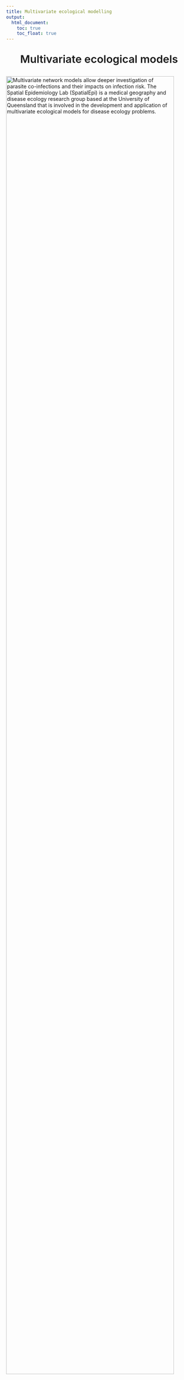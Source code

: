 ```yaml
---
title: Multivariate ecological modelling
output:
  html_document: 
    toc: true
    toc_float: true
---
```


<link rel="stylesheet" href="styles.css" type="text/css">

<center><p style="font-weight:600; font-size:29px">Multivariate ecological models</p> </center>

<img src="images/ecomodel1.jpg" style="width:95%; margin-bottom: 1px" align="top" alt="Multivariate network models allow deeper investigation of parasite co-infections and their impacts on infection risk. The Spatial Epidemiology Lab (SpatialEpi) is a medical geography and disease ecology research group based at the University of Queensland that is involved in the development and application of multivariate ecological models for disease ecology problems.">

## Why are multivariate ecological models necessary?
<center>Usually, when modelling community responses (such as ecosystems, microbiomes or multiple infections in the same host individual), we build a series of univariate models that only focus on extraneous covariates (such as the effects of the environment, host demographics or landscape metrics). But this process is not accurate enough for generating predictions about how the entire community of response variables will change in different environments or under different treatment regimes. Newer [network based graphical models](https://medium.com/@jonathan_hui/machine-learning-graphical-model-b68b0c27a749){target="_blank"} – commonly used in social media analyses to document people's social interactions – offer an exciting way to address this gap in scientific knowledge. These innovative models give us a more accurate picture of reality by incorporating biology, allowing us to ask how one species responds to both environmental change and to the presence of other species. </center>

<br>

## Conditional Random Fields models
<center>[Conditional Random Fields (CRF)](https://github.com/nicholasjclark/MRFcov){target="_blank"} models use species’ occurrences or abundances as outcome variables and allow variance to be partitioned among both abiotic and biotic effects. Some major advantages of these models are that they can:

1. Produce directly interpretable coefficients that allow users to determine the relative importances (i.e. effect sizes) of biotic associations and environmental covariates in driving abundances or occurrence probabilities  
  
2. Identify association strengths, rather than simply determining whether they are “significantly different from zero”  
  
3. Estimate how associations are predicted to change across environmental gradients.  
  
Some of our recent research has explored how CRFs can be applied to a variety of questions that involve investigating how multiple outcomes (such as co-infecting parasites or co-occurring fish species) associate with one another to form communities. This gives us unprecedented insights into how communities respond to environmental change and improves our ability to predict future variation. 
</center>

<br>

<img src="images/ecomodel2.jpg" style="width:70%; margin-bottom: 1px" align="top" alt="Conditional Random Fields models can learn from joint species associations to generate better predictions of community responses to change. The Spatial Epidemiology Lab (SpatialEpi) is a medical geography and disease ecology research group based at the University of Queensland that is involved in the development and application of multivariate ecological models for disease ecology problems.">

<br>

## Leveraging co-occurrence associations to predict biodiversity responses to climate change
<center>Dr Clark recently led a multidisciplinary international research team that used this technique to analyse fish populations in the Mediterranean Sea, a fisheries-based [biodiversity hotspot](https://www.iucn.org/downloads/the_mediterranean_a_biodiversity_hotspot_under_threat_factsheet_en.pdf){target="_blank"} with its future under threat from rapidly warming seas. Experts from fisheries, ecology and the geographical sciences have compiled decades of research to describe the geographical ranges for more than 600 Mediterranean fish species. We put this information, along with data from the [Intergovernmental Panel on Climate Change’s sophisticated climate models](https://www.ipcc.ch/site/assets/uploads/2018/02/WG1AR5_Chapter09_FINAL.pdf){target="_blank"} into our graphical network model in a recent manuscript published in [Nature Climate Change](https://www.nature.com/articles/s41558-020-0838-5){target="_blank"}. We found that warming sea temperatures – particularly in winter – have widespread effects on fish biodiversity. Interestingly, effects of winter warming were on average 4X greater than summer effects, suggesting seasonality should not be ignored when assessing climate-related projections. </center>

<br>

<img src="images/heat_map.jpeg" style="width:70%; margin-bottom: 1px" align="top" alt="The Mediterranean Sea is wqrming during winter at twice the rate of summer warming. The Spatial Epidemiology Lab (SpatialEpi) is a medical geography and disease ecology research group based at the University of Queensland that has applied multivariate models to understand how this warming is influencing fish biodiversity.">

<br>

<center>A great deal of research and media attention has been on the impacts of extreme summer temperatures on people and nature, but winters are getting warmer too. Interestingly, coastal water temperatures are expected to increase at a faster rate in winter than in summer in the Mediterranean Sea. Even though winter warming might not reach the extreme high temperatures of summer heatwaves, this research shows that warmer winters could also lead to ecosystem disruption, in some cases more than hotter summer warming will. Our results suggest that winter warming will cause fish species to hang out together in different ways, and some species will disappear from some areas entirely.</center>

<br>

<img src="images/CRF_schematic.jpg" style="width:95%; margin-bottom: 1px" align="top" alt="Conditional Random Fields models can learn from joint species associations to generate better predictions of community responses to change. The Spatial Epidemiology Lab (SpatialEpi) is a medical geography and disease ecology research group based at the University of Queensland that is involved in the development and application of multivariate ecological models for disease ecology problems.">

<br>

<center>This project utilised a number of recent advances in multivariate modelling and machine learning to generate predictions. It is our hope that this study will emphasise the need to understand community-level responses when trying to predict and address the impacts of climate change. If fish communities are more strongly regulated by winter temperatures as our model suggests, this means that fish diversity may change more quickly than we previously thought. Read more about this project in a [blogpost here](https://natureecoevocommunity.nature.com/posts/winter-warming-has-larger-and-more-widespread-effects-on-fish-communities){target="_blank"}. </center>

<br>

## *SpatialEpiLab*'s involvement
<center>Our lab is involved in a number of collaborative projects that apply CRFs and other multivariate ecological models to tackle important multiresponse questions in ecology and disease ecology:  
1. How do associations among co-occurring species change across environmental gradients, and how do these associations influence community assembly?  
2. Can co-infection information be leveraged to generate more accurate and informative parasite infection risk models?  
3. Are multivariate text-based models able to identify latent infection exposure demographic groups using patient response questionnaires?</center>

<br>

### Team members on the project
<center>[Ricardo Soares Magalhães](people.html){target="_blank"}    
[Nicholas Clark](people.html#nicholas_clark){target="_blank"}</center>

<br>

### Key collaborators
<center>[Konstans Wells (Swansea University)](https://www.swansea.ac.uk/staff/science/biosciences/wells-k-l/){target="_blank"}  
[Ceridwen Fraser (Otago University)](https://www.otago.ac.nz/marinescience/people/staff/otago704457.html){target="_blank"}  
[Alison Peel (Griffith University)](https://experts.griffith.edu.au/7586-alison-peel){target="_blank"}  
[Nick Fountain-Jones (University of Tasmania)](https://scholar.google.com.au/citations?user=OV-PyoQAAAAJ&hl=en){target="_blank"}
</center>  

<br>

## Publications
<center>Clark, NJ, Tozer, S, Wood, C, Firestone, SM, Stevenson, M, Caraguel, C, Chaber, AL, Heller, J and Soares Magalhães, RJ. 2020. [Unravelling animal exposure profiles of human Q fever cases in Queensland, Australia using natural language processing](https://onlinelibrary.wiley.com/doi/abs/10.1111/tbed.13565). *Transboundary and Emerging Diseases*. DOI: https://doi.org/10.1111/tbed.13565.
  
Clark, NJ, Owada, K, Ruberanziza, E, Ortu, G, Umulisa, I, Bayisenge, U, Mbonigaba, JB, Mucaca, JB, Lancaster, W, Fenwick, A, Soares Magalhaes, RJ and  Mbituyumuremyi, A. 2020. [Parasite associations predict infection risk: incorporating co-infections in predictive models for neglected tropical diseases](https://parasitesandvectors.biomedcentral.com/articles/10.1186/s13071-020-04016-2). *Parasites & Vectors* 13:1-16.  
  
Clark, NJ, Kerry, JT and Fraser, CI. 2020. [Rapid winter warming could disrupt coastal marine fish community structure](https://www.nature.com/articles/s41558-020-0838-5). *Nature Climate Change*. DOI: 10.1038/s41558-41020-40838-41555.  
  
Fountain‐Jones, NM, Clark, NJ, Kinsley, AC, Carstensen, M, Forester, J, Johnson, TJ, Miller, E, Moore, S, Wolf, TM and Craft, ME. 2019. [Microbial associations and spatial proximity predict North American moose (Alces alces) gastrointestinal community composition](https://besjournals.onlinelibrary.wiley.com/doi/abs/10.1111/1365-2656.13154). *Journal of Animal Ecology* 89:817-828.  
  
Peel, AJ, Wells, K, Giles, J, Boyd, V, Burroughs, A, Edson, D, Crameri, G, Baker, ML, Field, H, Wang, LF, McCallum, H, Plowright, RK and Clark, NJ. 2019. [Synchronous shedding of multiple bat paramyxoviruses coincides with peak periods of Hendra virus spillover](https://www.tandfonline.com/doi/full/10.1080/22221751.2019.1661217). *Emerging Microbes & Infections* 8:1314-1323.</center>
